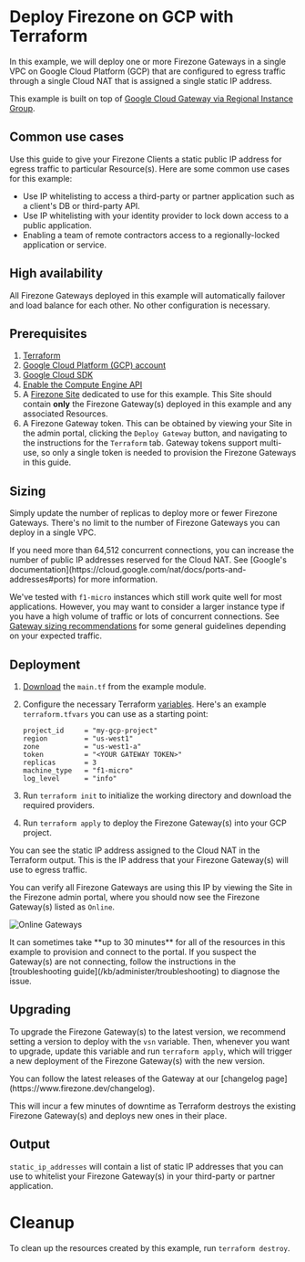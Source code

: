 
# Deploy Firezone on GCP with Terraform

In this example, we will deploy one or more Firezone Gateways in a single VPC on
Google Cloud Platform (GCP) that are configured to egress traffic through a
single Cloud NAT that is assigned a single static IP address.

This example is built on top of
[Google Cloud Gateway via Regional Instance Group](https://github.com/firezone/firezone/tree/main/terraform/modules/google-cloud/apps/gateway-region-instance-group/).

## Common use cases

Use this guide to give your Firezone Clients a static public IP address for
egress traffic to particular Resource(s). Here are some common use cases for
this example:

- Use IP whitelisting to access a third-party or partner application such as a
  client's DB or third-party API.
- Use IP whitelisting with your identity provider to lock down access to a
  public application.
- Enabling a team of remote contractors access to a regionally-locked
  application or service.

## High availability

All Firezone Gateways deployed in this example will automatically failover and
load balance for each other. No other configuration is necessary.

## Prerequisites

1. [Terraform](https://www.terraform.io/downloads.html)
1. [Google Cloud Platform (GCP) account](https://cloud.google.com/)
1. [Google Cloud SDK](https://cloud.google.com/sdk/docs/install)
1. [Enable the Compute Engine API](https://console.cloud.google.com/flows/enableapi?apiid=compute.googleapis.com)
1. A [Firezone Site](/kb/deploy/sites) dedicated to use for this example. This
   Site should contain **only** the Firezone Gateway(s) deployed in this example
   and any associated Resources.
1. A Firezone Gateway token. This can be obtained by viewing your Site in the
   admin portal, clicking the `Deploy Gateway` button, and navigating to the
   instructions for the `Terraform` tab. Gateway tokens support multi-use, so
   only a single token is needed to provision the Firezone Gateways in this
   guide.

## Sizing

Simply update the number of replicas to deploy more or fewer Firezone Gateways.
There's no limit to the number of Firezone Gateways you can deploy in a single
VPC.

<Alert color="warning">
  If you need more than 64,512 concurrent connections, you can increase the
  number of public IP addresses reserved for the Cloud NAT. See [Google's
  documentation](https://cloud.google.com/nat/docs/ports-and-addresses#ports)
  for more information.
</Alert>

We've tested with `f1-micro` instances which still work quite well for most
applications. However, you may want to consider a larger instance type if you
have a high volume of traffic or lots of concurrent connections. See
[Gateway sizing recommendations](/kb/deploy/gateeways#sizing-recommendations)
for some general guidelines depending on your expected traffic.

## Deployment

1. [Download](https://raw.githubusercontent.com/firezone/firezone/main/terraform/examples/google-cloud/nat_gateway/main.tf)
   the `main.tf` from the example module.
1. Configure the necessary Terraform
   [variables](https://developer.hashicorp.com/terraform/language/values/variables).
   Here's an example `terraform.tfvars` you can use as a starting point:

   ```hcl
   project_id     = "my-gcp-project"
   region         = "us-west1"
   zone           = "us-west1-a"
   token          = "<YOUR GATEWAY TOKEN>"
   replicas       = 3
   machine_type   = "f1-micro"
   log_level      = "info"
   ```

1. Run `terraform init` to initialize the working directory and download the
   required providers.
1. Run `terraform apply` to deploy the Firezone Gateway(s) into your GCP
   project.

You can see the static IP address assigned to the Cloud NAT in the Terraform
output. This is the IP address that your Firezone Gateway(s) will use to egress
traffic.

You can verify all Firezone Gateways are using this IP by viewing the Site in
the Firezone admin portal, where you should now see the Firezone Gateway(s)
listed as `Online`.

<Image
  src="/images/kb/automate/terraform/gcp/online-gateways.png"
  alt="Online Gateways"
  width={1200}
  height={1200}
  className="rounded shadow mx-auto"
/>

<Alert color="info">
  It can sometimes take **up to 30 minutes** for all of the resources in this
  example to provision and connect to the portal. If you suspect the Gateway(s)
  are not connecting, follow the instructions in the [troubleshooting
  guide](/kb/administer/troubleshooting) to diagnose the issue.
</Alert>

## Upgrading

To upgrade the Firezone Gateway(s) to the latest version, we recommend setting a
version to deploy with the `vsn` variable. Then, whenever you want to upgrade,
update this variable and run `terraform apply`, which will trigger a new
deployment of the Firezone Gateway(s) with the new version.

<Alert color="info">
  You can follow the latest releases of the Gateway at our [changelog
  page](https://www.firezone.dev/changelog).
</Alert>

This will incur a few minutes of downtime as Terraform destroys the existing
Firezone Gateway(s) and deploys new ones in their place.

## Output

`static_ip_addresses` will contain a list of static IP addresses that you can
use to whitelist your Firezone Gateway(s) in your third-party or partner
application.

# Cleanup

To clean up the resources created by this example, run `terraform destroy`.
